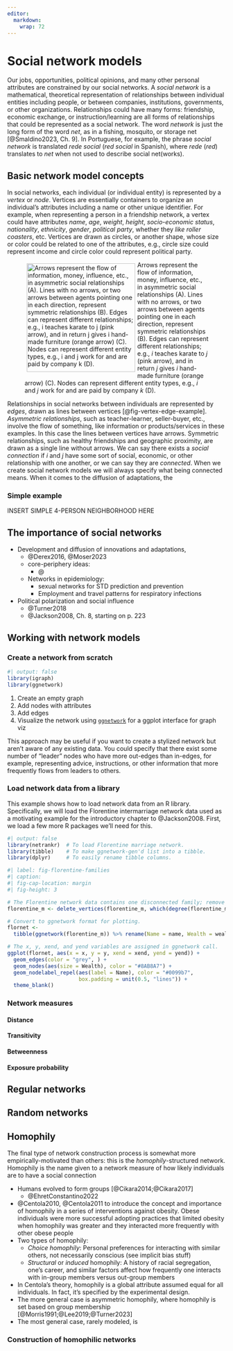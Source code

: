 ```yaml
---
editor: 
  markdown: 
    wrap: 72
---
```


# Social network models

Our jobs, opportunities, political opinions, and many other personal
attributes are constrained by our social networks. A *social network* is
a mathematical, theoretical representation of relationships between
individual entities including people, or between companies,
institutions, governments, or other organizations. Relationships could
have many forms: friendship, economic exchange, or instruction/learning
are all forms of relationships that could be represented as a social
network. The word *network* is just the long form of the word *net*, as
in a fishing, mosquito, or storage net [@Smaldino2023, Ch. 9]. In
Portuguese, for example, the phrase *social network* is
translated *rede social* (*red social* in Spanish), where *rede* (*red*) 
translates to *net* when not used to describe social net(works).

## Basic network model concepts

In social networks, each individual (or individual entity) is
represented by a *vertex* or *node*. Vertices are essentially containers
to organize an individual's attributes including a name or other unique
identifier. For example, when representing a person in a friendship
network, a vertex could have attributes *name*, *age*, *weight*,
*height*, *socio-economic status*, *nationality*, *ethnicity*, *gender*,
*political party*, whether they *like roller coasters*, etc. Vertices
are drawn as circles, or another shape, whose size or color could be
related to one of the attributes, e.g., circle size could represent
income and circle color could represent political party.

![Arrows represent the flow of information, money, influence, etc., in asymmetric social relationships (A). 
Lines with no arrows, or two arrows between agents pointing one in each
direction, represent symmetric relationships
(B). Edges can represent different relationships; e.g., 
$i$ teaches karate to $j$ (pink arrow), and in return $j$ gives $i$ hand-made furniture 
(orange arrow) (C). 
Nodes can represent different entity types, e.g.,
$i$ and $j$ work for and are paid by company $k$
(D).](images/clipboard-3994932320.png){style="float: left; margin: 5px;"
width="250" #fig-vertex-edge-example}

Relationships in social networks between individuals are represented by
*edges*, drawn as lines between vertices [@fig-vertex-edge-example]. *Asymmetric relationships*, such as teacher-learner, seller-buyer, etc., involve the flow of something, like information or products/services in these examples. In this case the lines between vertices have arrows. Symmetric relationships, such as healthy friendships and geographic proximity, are drawn as a single line without arrows.
We can say there exists a *social connection* if $i$ and $j$ have some sort of
social, economic, or other relationship with one another, or we can say they
are *connected*. When we create social network models we will always specify 
what being connected means. When it comes to the diffusion of adaptations, the


### Simple example

INSERT SIMPLE 4-PERSON NEIGHBORHOOD HERE

## The importance of social networks

- Development and diffusion of innovations and adaptations, 
    - @Derex2016, @Moser2023
    - core-periphery ideas:
        - @ 
    - Networks in epidemiology: 
        - sexual networks for STD prediction and prevention  
        - Employment and travel patterns for respiratory infections
- Political polarization and social influence
    - @Turner2018
    - @Jackson2008, Ch. 8, starting on p. 223


## Working with network models



### Create a network from scratch


```r
#| output: false
library(igraph)
library(ggnetwork) 
```
1. Create an empty graph
1. Add nodes with attributes 
1. Add edges
1. Visualize the network using [`ggnetwork`](https://briatte.github.io/ggnetwork/index.html) for a ggplot interface for graph viz

This approach may be useful if you want to create a stylized network but aren't
aware of any existing data.
You could specify that there exist some number of "leader" nodes who have more out-edges than in-edges, for example, representing advice, instructions, or other information that more frequently flows from leaders to others. 




### Load network data from a library

This example shows how to load network data from an R library. Specifically,
we will load the Florentine intermarriage network data used as a motivating
example for the introductory chapter to @Jackson2008. First, we load a
few more R packages we'll need for this.


```r
#| output: false
library(netrankr)  # To load Florentine marriage network.
library(tibble)    # To make ggnetwork-gen'd list into a tibble.
library(dplyr)     # To easily rename tibble columns.
```


```r
#| label: fig-florentine-families
#| caption: 
#| fig-cap-location: margin
#| fig-height: 3

# The Florentine network data contains one disconnected family; remove it here.
florentine_m <- delete_vertices(florentine_m, which(degree(florentine_m) == 0))

# Convert to ggnetwork format for plotting.
flornet <- 
  tibble(ggnetwork(florentine_m)) %>% rename(Name = name, Wealth = wealth)

# The x, y, xend, and yend variables are assigned in ggnetwork call.
ggplot(flornet, aes(x = x, y = y, xend = xend, yend = yend)) +
  geom_edges(color = "grey", ) +
  geom_nodes(aes(size = Wealth), color = "#8AB8A7") + 
  geom_nodelabel_repel(aes(label = Name), color = "#0099b7", 
                       box.padding = unit(0.5, "lines")) +
  theme_blank()
```

### Network measures

#### Distance

#### Transitivity

#### Betweenness 

#### Exposure probability


## Regular networks


## Random networks 


## Homophily

The final type of network construction process is somewhat more
empirically-motivated than others: this is the *homophily*-structured network.
Homophily is the name given to a network measure of how likely individuals
are to have a social connection

- Humans evolved to form groups [@Cikara2014;@Cikara2017]
  - @EhretConstantino2022
- @Centola2010, @Centola2011 to introduce the concept and importance of homophily in a series of interventions against obesity. Obese individuals were more successful adopting practices that limited obesity when homophily was greater and they interacted more frequently with other obese people 
- Two types of homophily:
  - *Choice homophily*: Personal preferences for interacting with similar others, not necessarily conscious (see implicit bias stuff)
  - *Structural* or *induced* homophily: A history of racial segregation, one's career, and similar factors affect how frequently one interacts with in-group members versus out-group members
- In Centola's theory, homophily is a global attribute assumed equal for all individuals. In fact, it's specified by the experimental design.
- The more general case is asymmetric homophily, where homophily is set based
on group membership [@Morris1991;@Lee2019;@Turner2023]
- The most general case, rarely modeled, is 

### Construction of homophilic networks

```r

```
